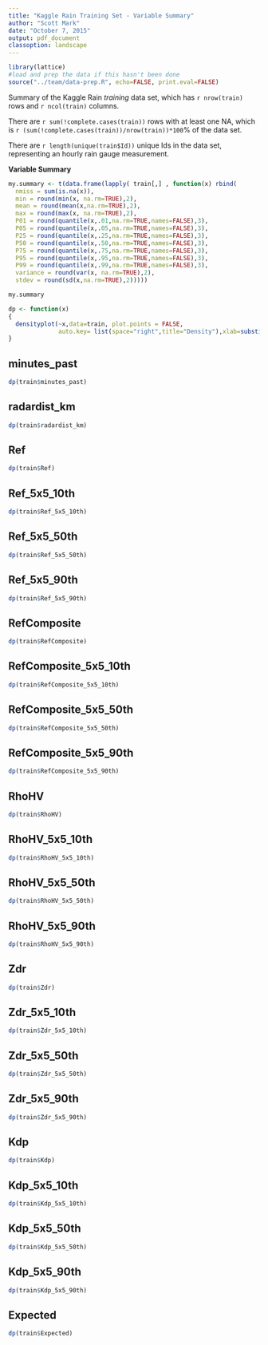 ```yaml
---
title: "Kaggle Rain Training Set - Variable Summary"
author: "Scott Mark"
date: "October 7, 2015"
output: pdf_document
classoption: landscape
---
```


```r
library(lattice)
#load and prep the data if this hasn't been done
source("../team/data-prep.R", echo=FALSE, print.eval=FALSE)
```
Summary of the Kaggle Rain *training* data set, which has `r nrow(train)` rows and `r ncol(train)` columns.

There are `r sum(!complete.cases(train))` rows with at least one NA, which is `r (sum(!complete.cases(train))/nrow(train))*100`% of the data set.

There are `r length(unique(train$Id))` unique Ids in the data set, representing an hourly rain gauge measurement.

**Variable Summary**

```r

my.summary <- t(data.frame(lapply( train[,] , function(x) rbind( 
  nmiss = sum(is.na(x)),
  min = round(min(x, na.rm=TRUE),2),
  mean = round(mean(x,na.rm=TRUE),2),
  max = round(max(x, na.rm=TRUE),2),
  P01 = round(quantile(x,.01,na.rm=TRUE,names=FALSE),3),
  P05 = round(quantile(x,.05,na.rm=TRUE,names=FALSE),3),
  P25 = round(quantile(x,.25,na.rm=TRUE,names=FALSE),3),
  P50 = round(quantile(x,.50,na.rm=TRUE,names=FALSE),3),
  P75 = round(quantile(x,.75,na.rm=TRUE,names=FALSE),3),
  P95 = round(quantile(x,.95,na.rm=TRUE,names=FALSE),3),
  P99 = round(quantile(x,.99,na.rm=TRUE,names=FALSE),3),
  variance = round(var(x, na.rm=TRUE),2),
  stdev = round(sd(x,na.rm=TRUE),2)))))

my.summary

dp <- function(x)
{
  densityplot(~x,data=train, plot.points = FALSE,
              auto.key= list(space="right",title="Density"),xlab=substitute(x))
}

```

## minutes_past
```r
dp(train$minutes_past)
```

## radardist_km
```r
dp(train$radardist_km)
```

## Ref
```r
dp(train$Ref)
```

## Ref_5x5_10th
```r
dp(train$Ref_5x5_10th)
```

## Ref_5x5_50th
```r
dp(train$Ref_5x5_50th)
```

## Ref_5x5_90th
```r
dp(train$Ref_5x5_90th)
```

## RefComposite
```r
dp(train$RefComposite)
```

## RefComposite_5x5_10th
```r
dp(train$RefComposite_5x5_10th)
```

## RefComposite_5x5_50th
```r
dp(train$RefComposite_5x5_50th)
```

## RefComposite_5x5_90th
```r
dp(train$RefComposite_5x5_90th)
```

## RhoHV
```r
dp(train$RhoHV)
```

## RhoHV_5x5_10th
```r
dp(train$RhoHV_5x5_10th)
```

## RhoHV_5x5_50th
```r
dp(train$RhoHV_5x5_50th)
```

## RhoHV_5x5_90th
```r
dp(train$RhoHV_5x5_90th)
```

## Zdr
```r
dp(train$Zdr)
```

## Zdr_5x5_10th
```r
dp(train$Zdr_5x5_10th)
```

## Zdr_5x5_50th
```r
dp(train$Zdr_5x5_50th)
```

## Zdr_5x5_90th
```r
dp(train$Zdr_5x5_90th)
```

## Kdp
```r
dp(train$Kdp)
```

## Kdp_5x5_10th
```r
dp(train$Kdp_5x5_10th)
```

## Kdp_5x5_50th
```r
dp(train$Kdp_5x5_50th)
```

## Kdp_5x5_90th
```r
dp(train$Kdp_5x5_90th)
```

## Expected
```r
dp(train$Expected)
```

 

